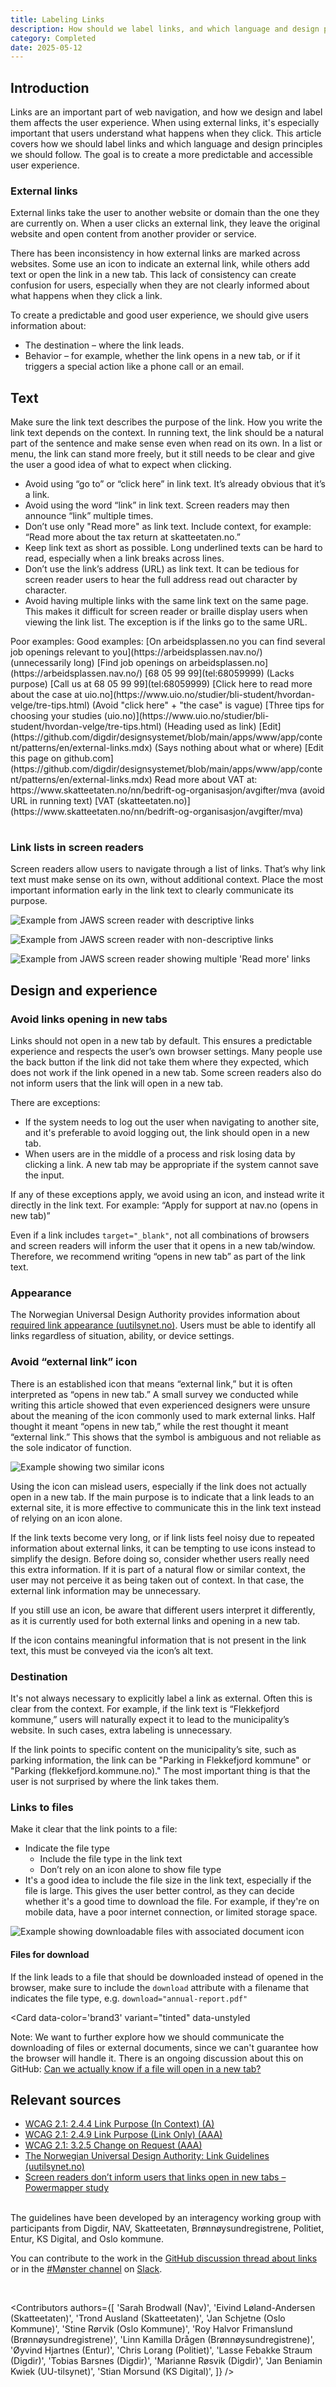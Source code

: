 ```yaml
---
title: Labeling Links
description: How should we label links, and which language and design principles should we follow?
category: Completed
date: 2025-05-12
---
```


## Introduction
Links are an important part of web navigation, and how we design and label them affects the user experience. When using external links, it's especially important that users understand what happens when they click. This article covers how we should label links and which language and design principles we should follow. The goal is to create a more predictable and accessible user experience.

### External links
External links take the user to another website or domain than the one they are currently on. When a user clicks an external link, they leave the original website and open content from another provider or service.

There has been inconsistency in how external links are marked across websites. Some use an icon to indicate an external link, while others add text or open the link in a new tab. This lack of consistency can create confusion for users, especially when they are not clearly informed about what happens when they click a link.

To create a predictable and good user experience, we should give users information about:

* The destination – where the link leads.
* Behavior – for example, whether the link opens in a new tab, or if it triggers a special action like a phone call or an email.

## Text
Make sure the link text describes the purpose of the link. How you write the link text depends on the context. In running text, the link should be a natural part of the sentence and make sense even when read on its own. In a list or menu, the link can stand more freely, but it still needs to be clear and give the user a good idea of what to expect when clicking.

* Avoid using “go to” or “click here” in link text. It’s already obvious that it’s a link.
* Avoid using the word “link” in link text. Screen readers may then announce “link” multiple times.
* Don’t use only "Read more" as link text. Include context, for example: “Read more about the tax return at skatteetaten.no.”
* Keep link text as short as possible. Long underlined texts can be hard to read, especially when a link breaks across lines.
* Don’t use the link’s address (URL) as link text. It can be tedious for screen reader users to hear the full address read out character by character.
* Avoid having multiple links with the same link text on the same page. This makes it difficult for screen reader or braille display users when viewing the link list. The exception is if the links go to the same URL.



<Table>
  <TableHead>
    <TableRow>
      <TableHeaderCell>
        Poor examples:
      </TableHeaderCell>
      <TableHeaderCell>
        Good examples:
      </TableHeaderCell>
    </TableRow>
  </TableHead>
  <TableBody>
    <TableRow>
      <TableCell>
        [On arbeidsplassen.no you can find several job openings relevant to you](https://arbeidsplassen.nav.no/) (unnecessarily long)
      </TableCell>
      <TableCell>
        [Find job openings on arbeidsplassen.no](https://arbeidsplassen.nav.no/)
      </TableCell>
    </TableRow>
    <TableRow>
      <TableCell>
        [68 05 99 99](tel:68059999) (Lacks purpose)
      </TableCell>
      <TableCell>
        [Call us at 68 05 99 99](tel:68059999)
      </TableCell>
    </TableRow>
    <TableRow>
      <TableCell>
        [Click here to read more about the case at uio.no](https://www.uio.no/studier/bli-student/hvordan-velge/tre-tips.html) (Avoid "click here" + "the case" is vague)
      </TableCell>
      <TableCell>
        [Three tips for choosing your studies (uio.no)](https://www.uio.no/studier/bli-student/hvordan-velge/tre-tips.html) (Heading used as link)
      </TableCell>
    </TableRow>
    <TableRow>
      <TableCell>
        [Edit](https://github.com/digdir/designsystemet/blob/main/apps/www/app/content/patterns/en/external-links.mdx) (Says nothing about what or where)
      </TableCell>
      <TableCell>
        [Edit this page on github.com](https://github.com/digdir/designsystemet/blob/main/apps/www/app/content/patterns/en/external-links.mdx)
      </TableCell>
    </TableRow>
    <TableRow>
      <TableCell>
        Read more about VAT at: https://www.skatteetaten.no/nn/bedrift-og-organisasjon/avgifter/mva (avoid URL in running text)
      </TableCell>
      <TableCell>
        [VAT (skatteetaten.no)](https://www.skatteetaten.no/nn/bedrift-og-organisasjon/avgifter/mva)
      </TableCell>
    </TableRow>
  </TableBody>
</Table>


### Link lists in screen readers
Screen readers allow users to navigate through a list of links. That’s why link text must make sense on its own, without additional context. Place the most important information early in the link text to clearly communicate its purpose.


<Image
  src="/img/lenkeliste1.png"
  alt="Example from JAWS screen reader with descriptive links"
  boxShadow={false}
  dataUnstyled
  caption='In the example above, the purpose of the links is clearly conveyed.'
/>


<Image
  src="/img/lenkeliste2.png"
  alt="Example from JAWS screen reader with non-descriptive links"
  boxShadow={false}
  dataUnstyled
  caption='Where do you end up when clicking "Show more" or "Link to document"? Hard to tell without context.'
/>

<Image
  src="/img/lenkeliste3.png"
  alt="Example from JAWS screen reader showing multiple 'Read more' links"
  boxShadow={false}
  dataUnstyled
  caption='Imagine a list of articles where every link just says "Read more". This is what it looks like in a link list. It’s unclear which article each link leads to.'
/>

## Design and experience

### Avoid links opening in new tabs
Links should not open in a new tab by default. This ensures a predictable experience and respects the user’s own browser settings. Many people use the back button if the link did not take them where they expected, which does not work if the link opened in a new tab. Some screen readers also do not inform users that the link will open in a new tab.

There are exceptions:

* If the system needs to log out the user when navigating to another site, and it's preferable to avoid logging out, the link should open in a new tab.
* When users are in the middle of a process and risk losing data by clicking a link. A new tab may be appropriate if the system cannot save the input.

If any of these exceptions apply, we avoid using an icon, and instead write it directly in the link text. For example: “Apply for support at nav.no (opens in new tab)”

Even if a link includes `target="_blank"`, not all combinations of browsers and screen readers will inform the user that it opens in a new tab/window. Therefore, we recommend writing “opens in new tab” as part of the link text.

### Appearance
The Norwegian Universal Design Authority provides information about [required link appearance (uutilsynet.no)](https://www.uutilsynet.no/veiledning/lenker/214#utseende). Users must be able to identify all links regardless of situation, ability, or device settings.

### Avoid “external link” icon
There is an established icon that means “external link,” but it is often interpreted as “opens in new tab.” A small survey we conducted while writing this article showed that even experienced designers were unsure about the meaning of the icon commonly used to mark external links. Half thought it meant “opens in new tab,” while the rest thought it meant “external link.” This shows that the symbol is ambiguous and not reliable as the sole indicator of function.

<Image
  src="/img/externallinks-icon.png"
  alt="Example showing two similar icons"
  boxShadow={false}
  dataUnstyled
  caption="Which icon indicates an external link, and which means 'opens in new tab'"
/>

Using the icon can mislead users, especially if the link does not actually open in a new tab. If the main purpose is to indicate that a link leads to an external site, it is more effective to communicate this in the link text instead of relying on an icon alone.

If the link texts become very long, or if link lists feel noisy due to repeated information about external links, it can be tempting to use icons instead to simplify the design. Before doing so, consider whether users really need this extra information. If it is part of a natural flow or similar context, the user may not perceive it as being taken out of context. In that case, the external link information may be unnecessary.

If you still use an icon, be aware that different users interpret it differently, as it is currently used for both external links and opening in a new tab.

If the icon contains meaningful information that is not present in the link text, this must be conveyed via the icon’s alt text.

### Destination
It's not always necessary to explicitly label a link as external. Often this is clear from the context. For example, if the link text is “Flekkefjord kommune,” users will naturally expect it to lead to the municipality’s website. In such cases, extra labeling is unnecessary.

If the link points to specific content on the municipality’s site, such as parking information, the link can be "Parking in Flekkefjord kommune" or "Parking (flekkefjord.kommune.no)." The most important thing is that the user is not surprised by where the link takes them.

### Links to files
Make it clear that the link points to a file:

* Indicate the file type
  * Include the file type in the link text
  * Don’t rely on an icon alone to show file type
* It's a good idea to include the file size in the link text, especially if the file is large. This gives the user better control, as they can decide whether it's a good time to download the file. For example, if they're on mobile data, have a poor internet connection, or limited storage space.

<Image
  src="/img/nedlasting-lenker.png"
  alt="Example showing downloadable files with associated document icon"
  boxShadow={false}
  dataUnstyled
/>

#### Files for download
If the link leads to a file that should be downloaded instead of opened in the browser, make sure to include the `download` attribute with a filename that indicates the file type, e.g. `download="annual-report.pdf"`


<Card
  data-color='brand3'
  variant="tinted"
  data-unstyled
>
  Note: We want to further explore how we should communicate the downloading of files or external documents, since we can't guarantee how the browser will handle it. There is an ongoing discussion about this on GitHub: [Can we actually know if a file will open in a new tab?](https://github.com/digdir/designsystemet/discussions/3587)
</Card>


## Relevant sources
- [WCAG 2.1: 2.4.4 Link Purpose (In Context) (A)](https://www.w3.org/Translations/WCAG21-no/#link-purpose-in-context)
- [WCAG 2.1: 2.4.9 Link Purpose (Link Only) (AAA)](https://www.w3.org/Translations/WCAG21-no/#link-purpose-link-only)
- [WCAG 2.1: 3.2.5 Change on Request (AAA)](https://www.w3.org/Translations/WCAG21-no/#change-on-request)
- [The Norwegian Universal Design Authority: Link Guidelines (uutilsynet.no)](https://www.uutilsynet.no/veiledning/lenker/214)
- [Screen readers don’t inform users that links open in new tabs – Powermapper study](https://www.powermapper.com/tests/screen-readers/navigation/a-target-blank/)

<br/>

<Card data-color='brand3' variant="tinted">
  The guidelines have been developed by an interagency working group with participants from Digdir, NAV, Skatteetaten, Brønnøysundregistrene, Politiet, Entur, KS Digital, and Oslo kommune.

You can contribute to the work in the [GitHub discussion thread about links](https://github.com/digdir/designsystemet/discussions/2294) or in the [#Mønster channel](https://designsystemet.slack.com/archives/C05RBGB92MC/p1712751837722749) on [Slack](https://designsystemet.no/slack).

</Card>

<br/>

<Contributors
  authors={[
    'Sarah Brodwall (Nav)',
    'Eivind Løland-Andersen (Skatteetaten)',
    'Trond Ausland (Skatteetaten)',
    'Jan Schjetne (Oslo Kommune)',
    'Stine Rørvik (Oslo Kommune)',
    'Roy Halvor Frimanslund (Brønnøysundregistrene)',
    'Linn Kamilla Drågen (Brønnøysundregistrene)',
    'Øyvind Hjartnes (Entur)',
    'Chris Lorang (Politiet)',
    'Lasse Febakke Straum (Digdir)',
    'Tobias Barsnes (Digdir)',
    'Marianne Røsvik (Digdir)',
    'Jan Beniamin Kwiek (UU-tilsynet)',
    'Stian Morsund (KS Digital)',
  ]}
/>
